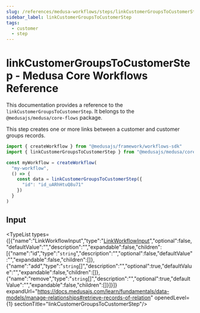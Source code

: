 ```yaml
---
slug: /references/medusa-workflows/steps/linkCustomerGroupsToCustomerStep
sidebar_label: linkCustomerGroupsToCustomerStep
tags:
  - customer
  - step
---
```



# linkCustomerGroupsToCustomerStep - Medusa Core Workflows Reference

This documentation provides a reference to the `linkCustomerGroupsToCustomerStep`. It belongs to the `@medusajs/medusa/core-flows` package.

This step creates one or more links between a customer and customer groups records.

```ts title="src/workflows/my-workflow.ts"
import { createWorkflow } from "@medusajs/framework/workflows-sdk"
import { linkCustomerGroupsToCustomerStep } from "@medusajs/medusa/core-flows"

const myWorkflow = createWorkflow(
  "my-workflow",
  () => {
    const data = linkCustomerGroupsToCustomerStep({
      "id": "id_uARhHtuQ8u71"
    })
  }
)
```
  

## Input

<TypeList types={[{"name":"LinkWorkflowInput","type":"[LinkWorkflowInput](../../../../../types/CommonTypes/types/types.CommonTypes.LinkWorkflowInput/page.mdx)","optional":false,"defaultValue":"","description":"","expandable":false,"children":[{"name":"id","type":"`string`","description":"","optional":false,"defaultValue":"","expandable":false,"children":[]},{"name":"add","type":"`string`[]","description":"","optional":true,"defaultValue":"","expandable":false,"children":[]},{"name":"remove","type":"`string`[]","description":"","optional":true,"defaultValue":"","expandable":false,"children":[]}]}]} expandUrl="https://docs.medusajs.com/learn/fundamentals/data-models/manage-relationships#retrieve-records-of-relation" openedLevel={1} sectionTitle="linkCustomerGroupsToCustomerStep"/>
